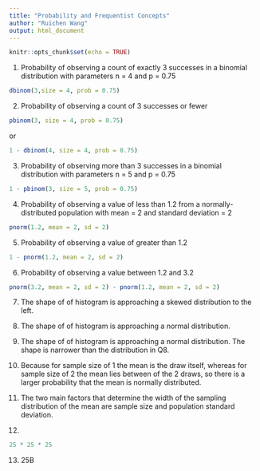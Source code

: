 ```yaml
---
title: "Probability and Frequentist Concepts"
author: "Ruichen Wang"
output: html_document
---
```


```r
knitr::opts_chunk$set(echo = TRUE)
```

1. Probability of observing a count of exactly 3 successes in a binomial distribution with parameters n = 4 and p = 0.75
```r
dbinom(3,size = 4, prob = 0.75)
```

2. Probability of observing a count of 3 successes or fewer
```r
pbinom(3, size = 4, prob = 0.75)
```
or
```r
1 - dbinom(4, size = 4, prob = 0.75)
```

3. Probability of observing more than 3 successes in a binomial distribution with parameters n = 5 and p = 0.75
```r
1 - pbinom(3, size = 5, prob = 0.75)
```

4. Probability of observing a value of less than 1.2 from a normally-distributed population with mean = 2 and standard deviation = 2
```r
pnorm(1.2, mean = 2, sd = 2)
```

5. Probability of observing a value of greater than 1.2
```r
1 - pnorm(1.2, mean = 2, sd = 2)
```

6. Probability of observing a value between 1.2 and 3.2
```r
pnorm(3.2, mean = 2, sd = 2) - pnorm(1.2, mean = 2, sd = 2)
```

7. The shape of of histogram is approaching a skewed distribution to the left.

8. The shape of of histogram is approaching a normal distribution.

9. The shape of of histogram is approaching a normal distribution. The shape is narrower than the distribution in Q8.

10. Because for sample size of 1 the mean is the draw itself, whereas for sample size of 2 the mean lies between of the 2 draws, so there is a larger probability that the mean is normally distributed. 

11. The two main factors that determine the width of the sampling distribution of the mean are sample size and population standard deviation.

12. 
```r
25 * 25 * 25
```

13. 25B
